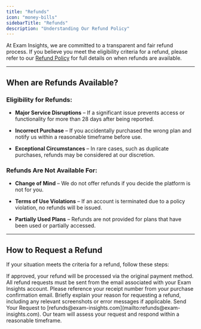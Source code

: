 ```yaml
---
title: "Refunds"
icon: "money-bills"
sidebarTitle: "Refunds"
description: "Understanding Our Refund Policy"
---
```


At Exam Insights, we are committed to a transparent and fair refund process. If you believe you meet the eligibility criteria for a refund, please refer to our [Refund Policy](https://help.exam-insights.com/policies/refund-policy) for full details on when refunds are available.

***

## When are Refunds Available?

### Eligibility for Refunds:

* **Major Service Disruptions** – If a significant issue prevents access or functionality for more than 28 days after being reported.

* **Incorrect Purchase** – If you accidentally purchased the wrong plan and notify us within a reasonable timeframe before use.

* **Exceptional Circumstances** – In rare cases, such as duplicate purchases, refunds may be considered at our discretion.

### Refunds Are Not Available For:

* **Change of Mind** – We do not offer refunds if you decide the platform is not for you.

* **Terms of Use Violations** – If an account is terminated due to a policy violation, no refunds will be issued.

* **Partially Used Plans** – Refunds are not provided for plans that have been used or partially accessed.

***

## How to Request a Refund

If your situation meets the criteria for a refund, follow these steps:

<Info>
  If approved, your refund will be processed via the original payment method.
</Info>

<Steps>
  <Step title="Send an Email from Your Registered Email Address">
    All refund requests must be sent from the email associated with your Exam Insights account.
  </Step>

  <Step title="Include Your Receipt Number">
    Please reference your receipt number from your purchase confirmation email.
  </Step>

  <Step title="Provide Details">
    Briefly explain your reason for requesting a refund, including any relevant screenshots or error messages if applicable.
  </Step>

  <Step title="Send Request">
    Send Your Request to [refunds@exam-insights.com](mailto:refunds@exam-insights.com).
  </Step>

  <Step title="Review Process">
    Our team will assess your request and respond within a reasonable timeframe. 
  </Step>
</Steps>
